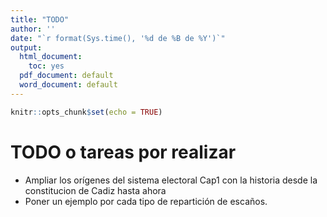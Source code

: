 ```yaml
---
title: "TODO"
author: ''
date: "`r format(Sys.time(), '%d de %B de %Y')`"
output:
  html_document: 
    toc: yes
  pdf_document: default
  word_document: default
---
```


```r
knitr::opts_chunk$set(echo = TRUE)
```

# TODO o tareas por realizar

- Ampliar los orígenes del sistema electoral Cap1 con la historia desde la constitucion de Cadiz hasta ahora
- Poner un ejemplo por cada tipo de repartición de escaños.

